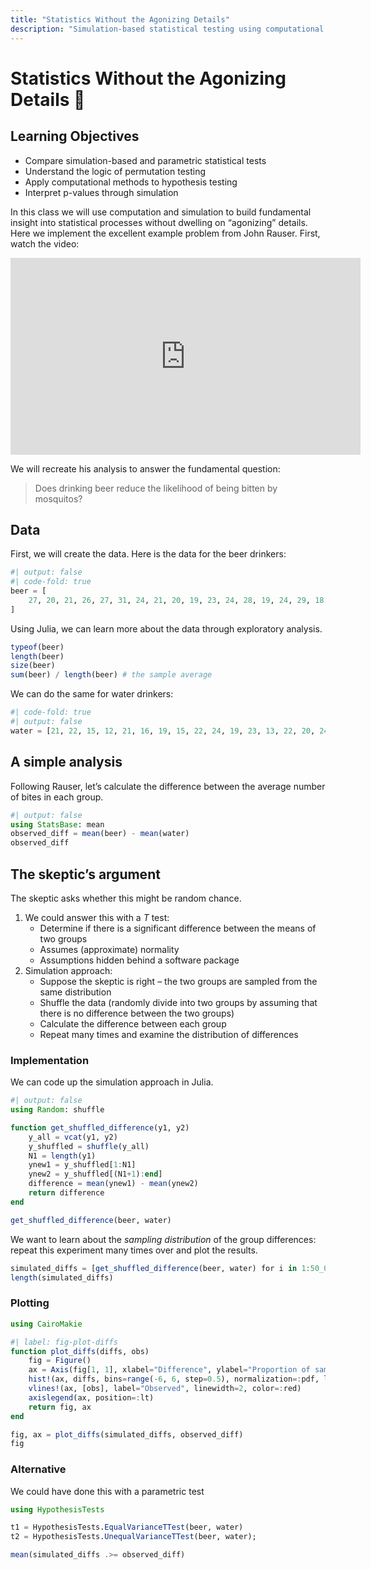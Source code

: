 ```yaml
---
title: "Statistics Without the Agonizing Details"
description: "Simulation-based statistical testing using computational methods"
---
```


# Statistics Without the Agonizing Details 🎯 {.unnumbered}

## Learning Objectives {.unnumbered}

- Compare simulation-based and parametric statistical tests
- Understand the logic of permutation testing
- Apply computational methods to hypothesis testing
- Interpret p-values through simulation

In this class we will use computation and simulation to build fundamental insight into statistical processes without dwelling on “agonizing” details. Here we implement the excellent example problem from John Rauser. First, watch the video:

<iframe width="560" height="315" src="https://www.youtube-nocookie.com/embed/5Dnw46eC-0o?si=3Y3JKwkwD9i6lrVV" title="YouTube video player" frameborder="0" allow="accelerometer; autoplay; clipboard-write; encrypted-media; gyroscope; picture-in-picture; web-share" allowfullscreen></iframe>

We will recreate his analysis to answer the fundamental question:

> Does drinking beer reduce the likelihood of being bitten by mosquitos?

## Data

First, we will create the data. Here is the data for the beer drinkers:

```julia
#| output: false
#| code-fold: true
beer = [
    27, 20, 21, 26, 27, 31, 24, 21, 20, 19, 23, 24, 28, 19, 24, 29, 18, 20, 17, 31, 20, 25, 28, 21, 27,
]
```

Using Julia, we can learn more about the data through exploratory analysis.

```julia
typeof(beer)
length(beer)
size(beer)
sum(beer) / length(beer) # the sample average
```

We can do the same for water drinkers:

```julia
#| code-fold: true
#| output: false
water = [21, 22, 15, 12, 21, 16, 19, 15, 22, 24, 19, 23, 13, 22, 20, 24, 18, 20]
```

## A simple analysis

Following Rauser, let’s calculate the difference between the average number of bites in each group.

```julia
#| output: false
using StatsBase: mean
observed_diff = mean(beer) - mean(water)
observed_diff
```

## The skeptic’s argument

The skeptic asks whether this might be random chance.

1. We could answer this with a $T$ test:
    - Determine if there is a significant difference between the means of two groups
    - Assumes (approximate) normality
    - Assumptions hidden behind a software package
2. Simulation approach:
    - Suppose the skeptic is right – the two groups are sampled from the same distribution
    - Shuffle the data (randomly divide into two groups by assuming that there is no difference between the two groups)
    - Calculate the difference between each group
    - Repeat many times and examine the distribution of differences

### Implementation

We can code up the simulation approach in Julia.

```julia
#| output: false
using Random: shuffle

function get_shuffled_difference(y1, y2)
    y_all = vcat(y1, y2)
    y_shuffled = shuffle(y_all)
    N1 = length(y1)
    ynew1 = y_shuffled[1:N1]
    ynew2 = y_shuffled[(N1+1):end]
    difference = mean(ynew1) - mean(ynew2)
    return difference
end

get_shuffled_difference(beer, water)
```

We want to learn about the *sampling distribution* of the group differences: repeat this experiment many times over and plot the results.

```julia
simulated_diffs = [get_shuffled_difference(beer, water) for i in 1:50_000]
length(simulated_diffs)
```

### Plotting

```julia
using CairoMakie

#| label: fig-plot-diffs
function plot_diffs(diffs, obs)
    fig = Figure()
    ax = Axis(fig[1, 1], xlabel="Difference", ylabel="Proportion of samples")
    hist!(ax, diffs, bins=range(-6, 6, step=0.5), normalization=:pdf, label="If Skeptic is Right")
    vlines!(ax, [obs], label="Observed", linewidth=2, color=:red)
    axislegend(ax, position=:lt)
    return fig, ax
end

fig, ax = plot_diffs(simulated_diffs, observed_diff)
fig
```

### Alternative

We could have done this with a parametric test

```julia
using HypothesisTests

t1 = HypothesisTests.EqualVarianceTTest(beer, water)
t2 = HypothesisTests.UnequalVarianceTTest(beer, water);

mean(simulated_diffs .>= observed_diff)
```